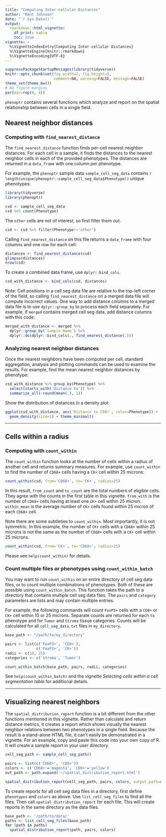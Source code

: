 ```yaml
---
title: "Computing Inter-cellular Distances"
author: "Kent Johnson"
date: "`r Sys.Date()`"
output:
  rmarkdown::html_vignette:
    df_print: kable
    toc: true
vignette: >
  %\VignetteIndexEntry{Computing Inter-cellular Distances}
  %\VignetteEngine{knitr::rmarkdown}
  %\VignetteEncoding{UTF-8}
---
```



```r
suppressPackageStartupMessages(library(tidyverse))
knitr::opts_chunk$set(fig.width=7, fig.height=5, 
                      comment=NA, warning=FALSE, message=FALSE)
theme_set(theme_bw())
# No figure margins
par(mar=rep(0, 4))
```

<style type="text/css">
img { 
  border: none;
}
table {
    width: auto !important;
}
</style>

`phenoptr` contains several functions which analyze and report on the spatial
relationship between cells in a single field.

## Nearest neighbor distances

### Computing with `find_nearest_distance`

The `find_nearest_distance` function finds per-cell nearest neighbor distances.
For each cell in a sample, it finds the distances to the nearest neighbor
cells in each of the provided phenotypes. 
The distances are returned in a `data_frame` with
one column per phenotype.

For example, the `phenoptr` sample data `sample_cell_seg_data` contains
`r length(unique(phenoptr::sample_cell_seg_data$Phenotype))` unique
phenotypes:

```r
library(tidyverse)
library(phenoptr)

csd <- sample_cell_seg_data
csd %>% count(Phenotype)
```

The `other` cells are not of 
interest, so first filter them out.

```r
csd <- csd %>% filter(Phenotype!='other')
```

Calling `find_nearest_distance` on this file returns a `data_frame` with 
four columns and one row for each cell:

```r
distances <- find_nearest_distance(csd)
glimpse(distances)
nrow(csd)
```

To create a combined data frame, use `dplyr::bind_cols`.

```r
csd_with_distance <- bind_cols(csd, distances)
```

Note: Cell positions in a cell seg data file are relative to the 
top-left corner of the field, 
so calling `find_nearest_distance` on a merged data file will 
compute incorrect values. One 
way to add distance columns to a merged data file is to use `dplyr::group_by`
to process each field separately. For example, if `merged` contains merged
cell seg data, add distance columns with this code:

```r
merged_with_distance <- merged %>%
  dplyr::group_by(`Sample Name`) %>%
  dplyr::do(dplyr::bind_cols(., find_nearest_distance(.)))
```

### Analyzing nearest neighbor distances

Once the nearest neighbors have been computed per cell, standard aggregation,
analysis and plotting commands can be used to examine the results. For example,
find the mean nearest neighbor distances by phenotype:
 
```r
csd_with_distance %>% group_by(Phenotype) %>% 
  select(starts_with('Distance to')) %>% 
  summarize_all(~round(mean(.), 1))
```

Show the distribution of distances in a density plot:

```r
ggplot(csd_with_distance, aes(`Distance to CD8+`, color=Phenotype)) +
  geom_density(size=1) + theme_minimal()
```

----

## Cells within a radius

### Computing with `count_within`

The `count_within` function looks at the number of cells within a radius of
another cell and returns summary measures. For example, use `count_within`
to find the number of `CD68+` cells
having a `CK+` cell within 25 microns:

```r
count_within(csd, from='CD68+', to='CK+', radius=25)
```

In this result, `from_count` and `to_count` are the total numbers of 
eligible cells. They agree with the counts in the first table in this
vignette. `from_with` is the number of `CD68+` cells having at least 
one `CK+` cell within 25 micron. `within_mean` is the average number of
`CK+` cells found within 25 micron of each `CD68+` cell.

Note there are some subtleties to `count_within`. Most importantly, it
is not symmetric. In this example, the number of `CK+` cells with a 
`CD68+`
within 25 microns is not the same as the number of `CD68+`
cells with a `CK+` cell within 25 microns.

```r
count_within(csd, from='CK+', to='CD68+', radius=25)
```

Please see `help(count_within)` for details.

### Count multiple files or phenotypes using `count_within_batch`

You may want to run `count_within` on an entire directory of cell seg data
files, or to count multiple combinations of phenotypes. Both of
these are possible using `count_within_batch`. This function takes 
the path to a directory that contains multiple cell seg data files.
The `pairs` and `category` parameters are lists and may contain
multiple entries.

For example, the following commands will count `FoxP3+` cells
with a `CD8+` or `CK+` cell within 10 or 25 microns.
Separate counts are returned for each `to` phenotype and for
`Tumor` and `Stroma` tissue categories. Counts will be calculated 
for all `cell_seg_data.txt` files in `my_directory`.

```r
base_path <- "/path/to/my_directory"

pairs <- list(c('FoxP3+', 'CD8+'),
              c('FoxP3+', 'CK+'))
radii <- c(10, 25)
categories <- c('Stroma', 'Tumor')

count_within_batch(base_path, pairs, radii, categories)
```

See `help(count_within_batch)` and the vignette 
_Selecting cells within a cell segmentation table_
for additional details.

----

## Visualizing nearest neighbors

The `spatial_distribution_report` function is a bit different from the other
functions
mentioned in this vignette. Rather than calculate and return distance metrics,
it creates a report which shows visually the nearest neighbor relations between
two phenotypes in a single field. Because the result is a stand-alone HTML file,
it can't easily be demonstrated in a vignette. For an example, 
copy and paste this code
into your own copy of R. It will create a sample report in your user directory.

```r
cell_seg_path <- sample_cell_seg_path()

pairs <- list(c('CD68+', 'CD8+'))
colors <- c('CD68+'='magenta', 'CD8+'='yellow')
out_path <- path.expand('~/spatial_distribution_report.html')

spatial_distribution_report(cell_seg_path, pairs, colors, output_path=out_path)

```

To create reports for all cell seg data files in a directory, first define
`phenotypes` and `colors` as above. Use `list_cell_seg_files` to find all
the files. Then call `spatial_distribution_report` for each file. This will
create reports in the same directory as the data files.

```r
base_path <- '/path/to/data/'
paths <- list_cell_seg_files(base_path)
for (path in paths)
  spatial_distribution_report(path, pairs, colors)
```

